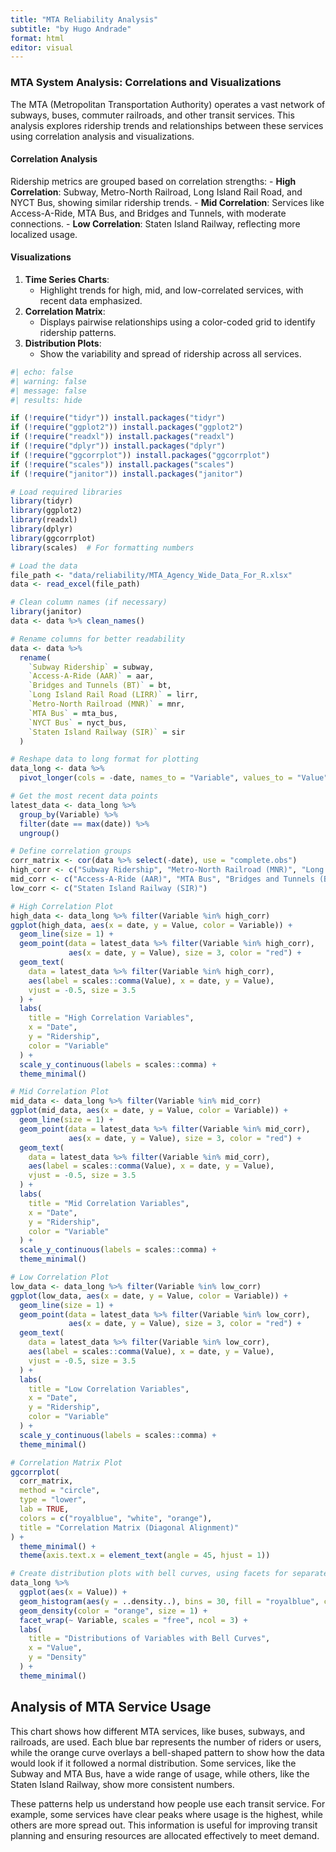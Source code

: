 ```yaml
---
title: "MTA Reliability Analysis"
subtitle: "by Hugo Andrade"
format: html
editor: visual
---
```


### MTA System Analysis: Correlations and Visualizations

The MTA (Metropolitan Transportation Authority) operates a vast network of subways, buses, commuter railroads, and other transit services. This analysis explores ridership trends and relationships between these services using correlation analysis and visualizations.

#### **Correlation Analysis**

Ridership metrics are grouped based on correlation strengths: - **High Correlation**: Subway, Metro-North Railroad, Long Island Rail Road, and NYCT Bus, showing similar ridership trends. - **Mid Correlation**: Services like Access-A-Ride, MTA Bus, and Bridges and Tunnels, with moderate connections. - **Low Correlation**: Staten Island Railway, reflecting more localized usage.

#### **Visualizations**

1.  **Time Series Charts**:
    -   Highlight trends for high, mid, and low-correlated services, with recent data emphasized.
2.  **Correlation Matrix**:
    -   Displays pairwise relationships using a color-coded grid to identify ridership patterns.
3.  **Distribution Plots**:
    -   Show the variability and spread of ridership across all services.

```r
#| echo: false
#| warning: false
#| message: false
#| results: hide

if (!require("tidyr")) install.packages("tidyr")
if (!require("ggplot2")) install.packages("ggplot2")
if (!require("readxl")) install.packages("readxl")
if (!require("dplyr")) install.packages("dplyr")
if (!require("ggcorrplot")) install.packages("ggcorrplot")
if (!require("scales")) install.packages("scales")
if (!require("janitor")) install.packages("janitor")

# Load required libraries
library(tidyr)
library(ggplot2)
library(readxl)
library(dplyr)
library(ggcorrplot)
library(scales)  # For formatting numbers

# Load the data
file_path <- "data/reliability/MTA_Agency_Wide_Data_For_R.xlsx"
data <- read_excel(file_path)

# Clean column names (if necessary)
library(janitor)
data <- data %>% clean_names()

# Rename columns for better readability
data <- data %>%
  rename(
    `Subway Ridership` = subway,
    `Access-A-Ride (AAR)` = aar,
    `Bridges and Tunnels (BT)` = bt,
    `Long Island Rail Road (LIRR)` = lirr,
    `Metro-North Railroad (MNR)` = mnr,
    `MTA Bus` = mta_bus,
    `NYCT Bus` = nyct_bus,
    `Staten Island Railway (SIR)` = sir
  )

# Reshape data to long format for plotting
data_long <- data %>%
  pivot_longer(cols = -date, names_to = "Variable", values_to = "Value")

# Get the most recent data points
latest_data <- data_long %>%
  group_by(Variable) %>%
  filter(date == max(date)) %>%
  ungroup()

# Define correlation groups
corr_matrix <- cor(data %>% select(-date), use = "complete.obs")
high_corr <- c("Subway Ridership", "Metro-North Railroad (MNR)", "Long Island Rail Road (LIRR)", "NYCT Bus")
mid_corr <- c("Access-A-Ride (AAR)", "MTA Bus", "Bridges and Tunnels (BT)")
low_corr <- c("Staten Island Railway (SIR)")

# High Correlation Plot
high_data <- data_long %>% filter(Variable %in% high_corr)
ggplot(high_data, aes(x = date, y = Value, color = Variable)) +
  geom_line(size = 1) +
  geom_point(data = latest_data %>% filter(Variable %in% high_corr), 
             aes(x = date, y = Value), size = 3, color = "red") +
  geom_text(
    data = latest_data %>% filter(Variable %in% high_corr),
    aes(label = scales::comma(Value), x = date, y = Value),
    vjust = -0.5, size = 3.5
  ) +
  labs(
    title = "High Correlation Variables",
    x = "Date",
    y = "Ridership",
    color = "Variable"
  ) +
  scale_y_continuous(labels = scales::comma) +
  theme_minimal()

# Mid Correlation Plot
mid_data <- data_long %>% filter(Variable %in% mid_corr)
ggplot(mid_data, aes(x = date, y = Value, color = Variable)) +
  geom_line(size = 1) +
  geom_point(data = latest_data %>% filter(Variable %in% mid_corr), 
             aes(x = date, y = Value), size = 3, color = "red") +
  geom_text(
    data = latest_data %>% filter(Variable %in% mid_corr),
    aes(label = scales::comma(Value), x = date, y = Value),
    vjust = -0.5, size = 3.5
  ) +
  labs(
    title = "Mid Correlation Variables",
    x = "Date",
    y = "Ridership",
    color = "Variable"
  ) +
  scale_y_continuous(labels = scales::comma) +
  theme_minimal()

# Low Correlation Plot
low_data <- data_long %>% filter(Variable %in% low_corr)
ggplot(low_data, aes(x = date, y = Value, color = Variable)) +
  geom_line(size = 1) +
  geom_point(data = latest_data %>% filter(Variable %in% low_corr), 
             aes(x = date, y = Value), size = 3, color = "red") +
  geom_text(
    data = latest_data %>% filter(Variable %in% low_corr),
    aes(label = scales::comma(Value), x = date, y = Value),
    vjust = -0.5, size = 3.5
  ) +
  labs(
    title = "Low Correlation Variables",
    x = "Date",
    y = "Ridership",
    color = "Variable"
  ) +
  scale_y_continuous(labels = scales::comma) +
  theme_minimal()

# Correlation Matrix Plot
ggcorrplot(
  corr_matrix,
  method = "circle",
  type = "lower",
  lab = TRUE,
  colors = c("royalblue", "white", "orange"),
  title = "Correlation Matrix (Diagonal Alignment)"
) +
  theme_minimal() +
  theme(axis.text.x = element_text(angle = 45, hjust = 1))

# Create distribution plots with bell curves, using facets for separate variables
data_long %>%
  ggplot(aes(x = Value)) +
  geom_histogram(aes(y = ..density..), bins = 30, fill = "royalblue", color = "black") +
  geom_density(color = "orange", size = 1) +
  facet_wrap(~ Variable, scales = "free", ncol = 3) +
  labs(
    title = "Distributions of Variables with Bell Curves",
    x = "Value",
    y = "Density"
  ) +
  theme_minimal()


```

## Analysis of MTA Service Usage

This chart shows how different MTA services, like buses, subways, and railroads, are used. Each blue bar represents the number of riders or users, while the orange curve overlays a bell-shaped pattern to show how the data would look if it followed a normal distribution. Some services, like the Subway and MTA Bus, have a wide range of usage, while others, like the Staten Island Railway, show more consistent numbers.

These patterns help us understand how people use each transit service. For example, some services have clear peaks where usage is the highest, while others are more spread out. This information is useful for improving transit planning and ensuring resources are allocated effectively to meet demand.

